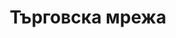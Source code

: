 ---
title: "Търговска мрежа"
description: "Това меню обхваща първичната информация, която трябва да бъде попълнена за всеки контрагент. Редът на създаване е: Партньор, Магазин, Щендер, Склад. По-долу ще бъде разгледан начинът на създаване и работата с всяко подменю подробно. Тук могат да бъдат открити също така Складовите каси и Тяхното движение."
---